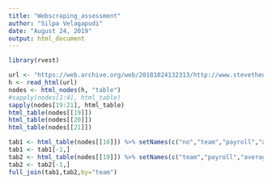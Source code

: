 ```yaml
---
title: "Webscraping_assessment"
author: "Silpa Velagapudi"
date: "August 24, 2019"
output: html_document
---
```


```r
library(rvest)
```

```r
url <- "https://web.archive.org/web/20181024132313/http://www.stevetheump.com/Payrolls.htm"
h <- read_html(url)
nodes <- html_nodes(h, "table")
#sapply(nodes[1:4], html_table)
sapply(nodes[19:21], html_table)
html_table(nodes[[19]])
html_table(nodes[[20]])
html_table(nodes[[21]])


```

```r
tab1 <- html_table(nodes[[10]]) %>% setNames(c("no","team","payroll","average")) %>% select(team,payroll,average)
tab1 <- tab1[-1,]
tab2 <- html_table(nodes[[19]]) %>% setNames(c("team","payroll","average")) %>% select(team,payroll,average)
tab2 <- tab2[-1,]
full_join(tab1,tab2,by="team")
```


```r

```
